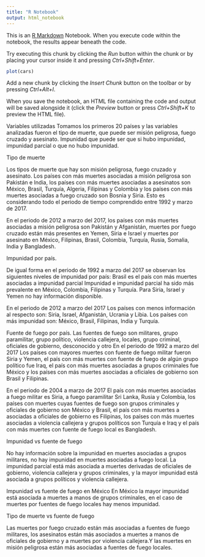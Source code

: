 ---
title: "R Notebook"
output: html_notebook
---

This is an [R Markdown](http://rmarkdown.rstudio.com) Notebook. When you execute code within the notebook, the results appear beneath the code. 

Try executing this chunk by clicking the *Run* button within the chunk or by placing your cursor inside it and pressing *Ctrl+Shift+Enter*. 

```{r}
plot(cars)
```

Add a new chunk by clicking the *Insert Chunk* button on the toolbar or by pressing *Ctrl+Alt+I*.

When you save the notebook, an HTML file containing the code and output will be saved alongside it (click the *Preview* button or press *Ctrl+Shift+K* to preview the HTML file).


Variables utilizadas 
Tomamos los primeros 20 países y las variables analizadas fueron el tipo de muerte, que puede ser misión peligrosa, fuego cruzado y asesinato. Impunidad que puede ser que si hubo impunidad, impunidad parcial o que no hubo impunidad. 




Tipo de muerte 

Los tipos de muerte que hay son misión peligrosa, fuego cruzado y asesinato. 
Los países con más muertes asociadas a misión peligrosa son Pakistán e India, los países con más muertes asociadas a asesinatos son México, Brasil, Turquía, Algeria, Filipinas y Colombia y los países con más muertes asociadas a fuego cruzado son Bosnia y Siria. Esto es considerando todo el periodo de tiempo comprendido entre 1992 y marzo de 2017.

En el periodo de 2012 a marzo del 2017, los países con más muertes asociadas a misión peligrosa son Pakistán y Afganistán, muertes por fuego cruzado están más presentes en Yemen, Siria e Israel y muertes por asesinato en México, Filipinas, Brasil, Colombia, Turquía, Rusia, Somalia, India y Bangladesh. 

Impunidad por país. 

De igual forma en el periodo de 1992 a marzo del 2017 se observan los siguientes niveles de impunidad por país:
Brasil es el país con más muertes asociadas a impunidad parcial
Impunidad e impunidad parcial ha sido más prevalente en México, Colombia,  Filipinas y Turquía.
Para Siria, Israel y Yemen no hay información disponible.

En el periodo de 2012 a marzo del 2017
Los países con menos información al respecto son: Siria, Israel, Afganistán, Ucrania y Libia. Los países con más impunidad son: México, Brasil, Filipinas, India y Turquía.

Fuente de fuego por país.
Las fuentes de fuego son  militares, grupo paramilitar, grupo político, violencia callejera, locales, grupo criminal, oficiales de gobierno, desconocido y otro
En el periodo de 1992 a marzo del 2017
Los países con mayores muertes con fuente de fuego militar fueron Siria y Yemen, el país con más muertes con fuente de fuego de algún grupo político fue Iraq, el país con más muertes asociadas a grupos criminales fue México y los países con más muertes asociadas a oficiales de gobierno son Brasil y Filipinas. 


En el periodo de 2004 a marzo de 2017 
El país con más muertes asociadas a fuego militar es Siria, a fuego paramilitar Sri Lanka, Rusia y Colombia,  los países con muertes cuyas fuentes de fuego son grupos criminales y oficiales de gobierno son  México y Brasil, el país con más muertes a asociadas a oficiales de gobierno es Filipinas, los países con más muertes asociadas a violencia callejera y grupos políticos son Turquía e Iraq y el país con más muertes con fuente de fuego local es Bangladesh.


Impunidad vs fuente de fuego

No hay información sobre la impunidad en muertes asociadas a grupos militares, no hay impunidad en muertes asociadas a fuego local.  La impunidad parcial está más asociada a muertes derivadas de oficiales de gobierno, violencia callejera y grupos criminales, y la mayor impunidad está asociada a grupos políticos y violencia callejera. 


Impunidad vs fuente de fuego en México
En México la mayor impunidad está asociada a muertes a manos de grupos criminales, en el caso de muertes por fuentes de fuego locales hay menos impunidad.

Tipo de muerte vs fuente de fuego

Las muertes por fuego cruzado están más asociadas a fuentes de fuego militares, los asesinatos están más asociados a muertes a manos de oficiales de gobierno y a muertes por violencia callejera.Y las muertes en misión peligrosa están más asociadas a fuentes de fuego locales. 